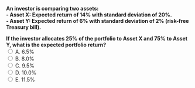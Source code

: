 ::: {.question-block}
<form onsubmit="event.preventDefault(); checkAnswer('module2_mcq_q12')" data-correct-answer="B">
<strong style="display: block;">
An investor is comparing two assets:  
- Asset X: Expected return of 14% with standard deviation of 20%.  
- Asset Y: Expected return of 6% with standard deviation of 2% (risk-free Treasury bill).  

If the investor allocates 25% of the portfolio to Asset X and 75% to Asset Y, what is the expected portfolio return?
</strong>
<label><input type="radio" name="module2_mcq_q12" value="A"> A. 6.5%</label><br>
<label><input type="radio" name="module2_mcq_q12" value="B"> B. 8.0%</label><br>
<label><input type="radio" name="module2_mcq_q12" value="C"> C. 9.5%</label><br>
<label><input type="radio" name="module2_mcq_q12" value="D"> D. 10.0%</label><br>
<label><input type="radio" name="module2_mcq_q12" value="E"> E. 11.5%</label><br>
</form>
<div id="feedback-module2_mcq_q12" class="feedback" data-status="" style="display:none;">
✅ Correct: B. Portfolio expected return = 0.25×14% + 0.75×6% = **8.0%**.  
This illustrates how combining risky and risk-free assets changes expected performance.
</div>
:::
